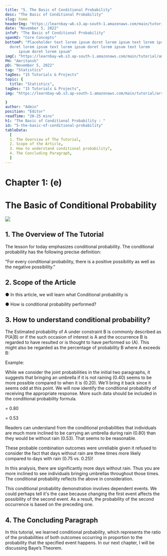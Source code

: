 ```yaml
---
title: "5. The Basic of Conditional Probability"
desc: "The Basic of Conditional Probability"
slug: home
headerImg: "https://learnbay-wb.s3.ap-south-1.amazonaws.com/main/tutorial/python.png"
date: "November 5, 2022"
infoP: "The Basic of Conditional Probability"
spanH2: "Core Concepts"
bottomP: "Placeholder text lorem ipsum doret lorem ipsum text lorem ipsum
  doret lorem ipsum text lorem ipsum doret lorem ipsum text lorem
      ipsum doret lorem ipsum"
imgC: "https://learnbay-wb.s3.ap-south-1.amazonaws.com/main/tutorial/amritansh.png"
PH: "Amritansh"
pD: "November 5, 2022"
tag: "Statistics"
tagDes: "15 Tutorials & Projects"
topic: {
  title: "Statistics",
tagDes: "15 Tutorials & Projects",
img: "https://learnbay-wb.s3.ap-south-1.amazonaws.com/main/tutorial/arrow.png"

}
author: "Admin"
position: "Editor"
readTime: "20-25 mins"
h1: "The Basic of Conditional Probability : "
id: "5-the-basic-of-conditional-probability"
tableData:
  [
  1. The Overview of The Tutorial,
  2. Scope of the Article,
  3. How to understand conditional probability?,
  4. The Concluding Paragraph,
  ]
---
```



# **Chapter 1: (e)**


# **The Basic of Conditional Probability**


 <img src="https://learnbay-wb.s3.ap-south-1.amazonaws.com/main/tutorial/statistics/The+basic+of+conditional+probability+main+banner.jpg"></img>



## 1. The Overview of The Tutorial


The lesson for today emphasizes conditional probability. The conditional probability has the following precise definition:

 "For every conditional probability, there is a positive possibility as well as the negative possibility."

 


## 2. Scope of the Article



●  	In this article, we will learn what Conditional probability is


●  	How is conditional probability performed?



## 3. How to understand conditional probability?


The  Estimated probability of A under constraint B is commonly described as P(A|B) or  if the such occasion of interest is A and the occurrence B is regarded to have resulted or is thought to have performed so (A). This might also be regarded as the percentage of probability B where A exceeds B: 


Example:

 

While we consider the joint probabilities in the initial two paragraphs, it suggests that bringing an umbrella if it is not raining (0.40) seems to be more possible compared to when it is (0.20). We'll bring it back since it seems odd at this point. We will now identify the conditional probability of receiving the appropriate response. More such data should be included in the conditional probability formula.


= 0.80


= 0.53

Readers can understand from the conditional probabilities that individuals are much more inclined to be carrying an umbrella during rain (0.80) than they would be without rain (0.53). That seems to be reasonable.

 

These probable combination outcomes were unreliable given it refused to consider the fact that days without rain are three times more likely compared to days with rain (0.75 vs. 0.25)!

In this analysis, there are significantly more days without rain. Thus you are more inclined to see individuals bringing umbrellas throughout those times. The conditional probability reflects the above in consideration.

 

This conditional probability demonstration involves dependent events. We could perhaps tell it's the case because changing the first event affects the possibility of the second event. As a result, the probability of the second occurrence is based on the preceding one.

 


## 4. The Concluding Paragraph


In this tutorial, we learned conditional probability, which represents the ratio of the probabilities of both outcomes occurring in proportion to the probability that the specified event happens. In our next chapter, I will be discussing Baye’s Theorem.

